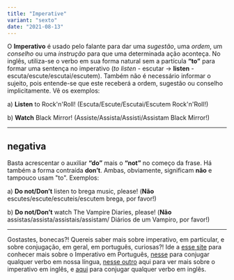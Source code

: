 ```yaml
---
title: "Imperative"
variant: "sexto"
date: "2021-08-13"
---
```


O **Imperativo** é usado pelo falante para dar uma _sugestão_, uma _ordem_, um _conselho_ ou uma _instrução_ para que uma determinada ação aconteça. No inglês, utiliza-se o verbo em sua forma natural sem a partícula **“to”** para formar uma sentença no imperativo (_to listen_ - escutar → **listen** - escuta/escute/escutai/escutem). Também não é necessário informar o sujeito, pois entende-se que este receberá a ordem, sugestão ou conselho implicitamente. Vê os exemplos:

a) **Listen** to Rock'n'Roll! (Escuta/Escute/Escutai/Escutem Rock'n'Roll!)

b) **Watch** Black Mirror! (Assiste/Assista/Assisti/Assistam Black Mirror!)

<hr />

## negativa

Basta acrescentar o auxiliar **“do”** mais o **“not”** no começo da frase. Há também a forma contraída **don’t**. Ambas, obviamente, significam **não** e tampouco usam "to". Exemplos:

a) **Do not/Don’t** listen to brega music, please! (**Não** escutes/escute/escuteis/escutem brega, por favor!)

b) **Do not/Don’t** watch The Vampire Diaries, please! (**Não** assistas/assista/assistais/assistam/ Diários de um Vampiro, por favor!)

<hr />

Gostastes, bonecas?! Quereis saber mais sobre imperativo, em particular, e sobre conjugação, em geral, em português, curiosas?! Ide a <a className="btn" href="https://www.conjugacao.com.br/verbos-no-imperativo/">esse site</a> para conhecer mais sobre o Imperativo em Português, <a className="btn" href="https://www.conjugacao.com.br">nesse</a> para conjugar qualquer verbo em nossa língua, <a className="btn" href="https://www.wizard.com.br/idiomas/aprenda-a-usar-o-imperativo-em-ingles/">nesse outro</a> aqui para ver mais sobre o imperativo em inglês, e <a className="btn" href="https://conjugator.reverso.net/conjugation-english.html">aqui</a> para conjugar qualquer verbo em inglês.

